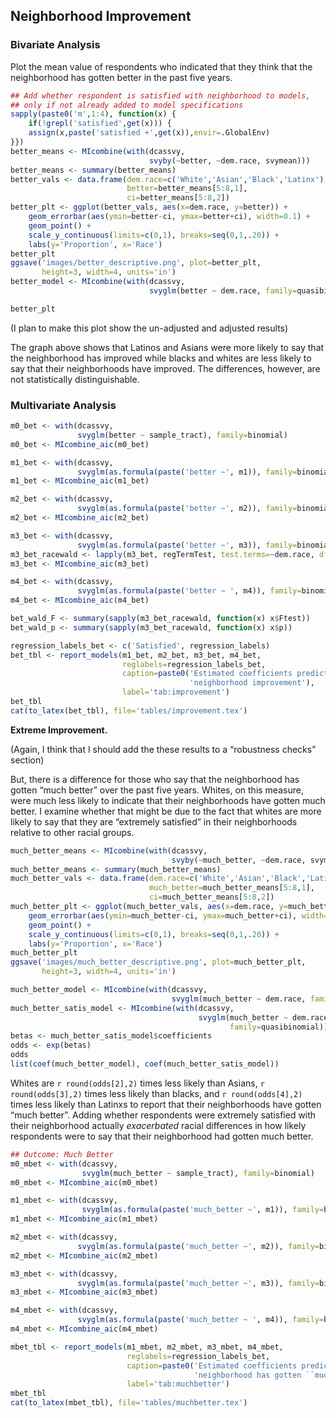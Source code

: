## Neighborhood Improvement

### Bivariate Analysis
Plot the mean value of respondents who indicated that they think that the neighborhood has gotten better in the past five years.

```{r improvement-descriptives}
## Add whether respondent is satisfied with neighborhood to models,
## only if not already added to model specifications
sapply(paste0('m',1:4), function(x) {
    if(!grepl('satisfied',get(x))) {
    assign(x,paste('satisfied +',get(x)),envir=.GlobalEnv)
}})
better_means <- MIcombine(with(dcassvy,
                               svyby(~better, ~dem.race, svymean)))
better_means <- summary(better_means)
better_vals <- data.frame(dem.race=c('White','Asian','Black','Latinx'),
                          better=better_means[5:8,1],
                          ci=better_means[5:8,2])
better_plt <- ggplot(better_vals, aes(x=dem.race, y=better)) +
    geom_errorbar(aes(ymin=better-ci, ymax=better+ci), width=0.1) +
    geom_point() +
    scale_y_continuous(limits=c(0,1), breaks=seq(0,1,.20)) +
    labs(y='Proportion', x='Race')
better_plt
ggsave('images/better_descriptive.png', plot=better_plt,
       height=3, width=4, units='in')
better_model <- MIcombine(with(dcassvy,
                               svyglm(better ~ dem.race, family=quasibinomial)))
```

```{r report-bivariate-improvement-plot, echo=TRUE, include=TRUE}
better_plt
```

(I plan to make this plot show the un-adjusted and adjusted results)

The graph above shows that Latinos and Asians were more likely to say that the neighborhood has improved while blacks and whites are less likely to say that their neighborhoods have improved. The differences, however, are not statistically distinguishable.

### Multivariate Analysis
```{r improvement-analysis, warning=FALSE, results='hide'}
m0_bet <- with(dcassvy,
               svyglm(better ~ sample_tract), family=binomial)
m0_bet <- MIcombine_aic(m0_bet)

m1_bet <- with(dcassvy,
               svyglm(as.formula(paste('better ~', m1)), family=binomial))
m1_bet <- MIcombine_aic(m1_bet)

m2_bet <- with(dcassvy,
               svyglm(as.formula(paste('better ~', m2)), family=binomial))
m2_bet <- MIcombine_aic(m2_bet)

m3_bet <- with(dcassvy,
               svyglm(as.formula(paste('better ~', m3)), family=binomial))
m3_bet_racewald <- lapply(m3_bet, regTermTest, test.terms=~dem.race, df=NULL)
m3_bet <- MIcombine_aic(m3_bet)

m4_bet <- with(dcassvy,
               svyglm(as.formula(paste('better ~ ', m4)), family=binomial))
m4_bet <- MIcombine_aic(m4_bet)

bet_wald_F <- summary(sapply(m3_bet_racewald, function(x) x$Ftest))
bet_wald_p <- summary(sapply(m3_bet_racewald, function(x) x$p))
```

```{r report-better-analysis, echo=TRUE, include=TRUE}
regression_labels_bet <- c('Satisfied', regression_labels)
bet_tbl <- report_models(m1_bet, m2_bet, m3_bet, m4_bet,
                         reglabels=regression_labels_bet,
                         caption=paste0('Estimated coefficients predicting ',
                                        'neighborhood improvement'),
                         label='tab:improvement')
bet_tbl
cat(to_latex(bet_tbl), file='tables/improvement.tex')
```


**Extreme Improvement.**

(Again, I think that I should add the these results to a "robustness checks" section)

But, there is a difference for those who say that the neighborhood has gotten "much better" over the past five years. Whites, on this measure, were much less likely to indicate that their neighborhoods have gotten much better. I examine whether that might be due to the fact that whites are more likely to say that they are "extremely satisfied" in their neighborhoods relative to other racial groups.

```{r much-better-descriptives}
much_better_means <- MIcombine(with(dcassvy,
                                    svyby(~much_better, ~dem.race, svymean)))
much_better_means <- summary(much_better_means)
much_better_vals <- data.frame(dem.race=c('White','Asian','Black','Latinx'),
                               much_better=much_better_means[5:8,1],
                               ci=much_better_means[5:8,2])
much_better_plt <- ggplot(much_better_vals, aes(x=dem.race, y=much_better)) +
    geom_errorbar(aes(ymin=much_better-ci, ymax=much_better+ci), width=0.1) +
    geom_point() +
    scale_y_continuous(limits=c(0,1), breaks=seq(0,1,.20)) +
    labs(y='Proportion', x='Race')
much_better_plt
ggsave('images/much_better_descriptive.png', plot=much_better_plt,
       height=3, width=4, units='in')

much_better_model <- MIcombine(with(dcassvy,
                                    svyglm(much_better ~ dem.race, family=quasibinomial)))
much_better_satis_model <- MIcombine(with(dcassvy,
                                          svyglm(much_better ~ dem.race + extremely_satisfied,
                                                 family=quasibinomial)))
betas <- much_better_satis_model$coefficients
odds <- exp(betas)
odds
list(coef(much_better_model), coef(much_better_satis_model))
```

Whites are
`r round(odds[2],2)` times less likely than Asians,
`r round(odds[3],2)` times less likely than blacks, and
`r round(odds[4],2)` times less likely than Latinxs to report that their neighborhoods have gotten "much better". Adding whether respondents were extremely satisfied with their neighborhood actually *exacerbated* racial differences in how likely respondents were to say that their neighborhood had gotten much better.


```{r much-better-analysis, results='hide'}
## Outcome: Much Better
m0_mbet <- with(dcassvy,
                svyglm(much_better ~ sample_tract), family=binomial)
m0_mbet <- MIcombine_aic(m0_mbet)

m1_mbet <- with(dcassvy,
                svyglm(as.formula(paste('much_better ~', m1)), family=binomial))
m1_mbet <- MIcombine_aic(m1_mbet)

m2_mbet <- with(dcassvy,
               svyglm(as.formula(paste('much_better ~', m2)), family=binomial))
m2_mbet <- MIcombine_aic(m2_mbet)

m3_mbet <- with(dcassvy,
               svyglm(as.formula(paste('much_better ~', m3)), family=binomial))
m3_mbet <- MIcombine_aic(m3_mbet)

m4_mbet <- with(dcassvy,
               svyglm(as.formula(paste('much_better ~ ', m4)), family=binomial))
m4_mbet <- MIcombine_aic(m4_mbet)
```

```{r report-much-better-results}
mbet_tbl <- report_models(m1_mbet, m2_mbet, m3_mbet, m4_mbet,
                          reglabels=regression_labels_bet,
                          caption=paste0('Estimated coefficients predicting ',
                                         'neighborhood has gotten ``much better\'\''),
                          label='tab:muchbetter')
mbet_tbl
cat(to_latex(mbet_tbl), file='tables/muchbetter.tex')
```

